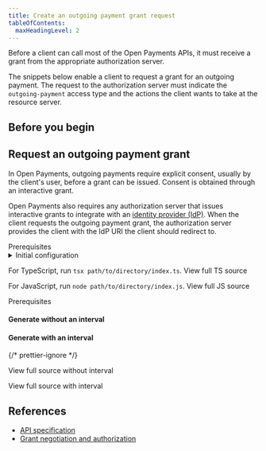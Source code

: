 ```yaml
---
title: Create an outgoing payment grant request
tableOfContents:
  maxHeadingLevel: 2
---
```



Before a client can call most of the Open Payments APIs, it must receive a grant from the appropriate authorization server.

The snippets below enable a client to request a grant for an outgoing payment. The request to the authorization server must indicate the `outgoing-payment` access type and the actions the client wants to take at the resource server.

## Before you begin

<Begin />

## Request an outgoing payment grant

In Open Payments, outgoing payments require explicit consent, usually by the client's user, before a grant can be issued. Consent is obtained through an interactive grant.

Open Payments also requires any authorization server that issues interactive grants to integrate with an [identity provider (IdP)](/identity/idp). When the client requests the outgoing payment grant, the authorization server provides the client with the IdP URI the client should redirect to.

<Tabs syncKey="langs">
<TabItem label='TypeScript/JavaScript'>
<LinkButton href="https://github.com/interledger/open-payments-snippets/blob/main/README.md#prerequisites" target="_blank" icon="external" iconPlacement="start">Prerequisites</LinkButton>

<details>
  <summary>Initial configuration</summary>
  <Ts />
</details>

<TsImport />

<ChunkedSnippet
  source='https://raw.githubusercontent.com/interledger/open-payments-snippets/main/grant/grant-outgoing-payment.ts'
  chunk='3'
/>

<ChunkedSnippet
  source='https://raw.githubusercontent.com/interledger/open-payments-snippets/main/grant/grant-outgoing-payment.ts'
  chunk='4'
/>

<ChunkedSnippet
  source='https://raw.githubusercontent.com/interledger/open-payments-snippets/main/grant/grant-outgoing-payment.ts'
  chunk='5'
/>

<ChunkedSnippet
  source='https://raw.githubusercontent.com/interledger/open-payments-snippets/main/grant/grant-outgoing-payment.ts'
  chunk='6'
/>

For TypeScript, run `tsx path/to/directory/index.ts`. <LinkOut href='https://github.com/interledger/open-payments-snippets/blob/main/grant/grant-outgoing-payment.ts'>View full TS source</LinkOut>

For JavaScript, run `node path/to/directory/index.js`. <LinkOut href='https://github.com/interledger/open-payments-snippets/blob/main/grant/grant-outgoing-payment.js'>View full JS source</LinkOut>

</TabItem>
<TabItem label="PHP">
<LinkButton href="https://github.com/interledger/open-payments-php-snippets/blob/main/README.md#prerequisites" target="_blank" icon="external" iconPlacement="start">Prerequisites</LinkButton>

<PhpImport />

<ChunkedSnippet
  source='https://raw.githubusercontent.com/interledger/open-payments-php-snippets/refs/heads/main/src/Command/Grant/GrantOutgoingPayment.php'
  chunk='3'
/>

#### Generate without an interval

<ChunkedSnippet
  source='https://raw.githubusercontent.com/interledger/open-payments-php-snippets/refs/heads/main/src/Command/Grant/GrantOutgoingPayment.php'
  chunk='4'
/>

#### Generate with an interval

<ChunkedSnippet
  source='https://raw.githubusercontent.com/interledger/open-payments-php-snippets/refs/heads/main/src/Command/Grant/GrantOutgoingPaymentInterval.php'
  chunk='4'
/>

<ChunkedSnippet
  source='https://raw.githubusercontent.com/interledger/open-payments-php-snippets/refs/heads/main/src/Command/Grant/GrantOutgoingPayment.php'
  chunk='5'
/>
<ChunkedSnippet
  source='https://raw.githubusercontent.com/interledger/open-payments-php-snippets/refs/heads/main/src/Command/Grant/GrantOutgoingPayment.php'
  chunk='6'
/>
{/* prettier-ignore */}

<p>
  <LinkOut href='https://github.com/interledger/open-payments-php-snippets/blob/main/src/Command/Grant/GrantOutgoingPayment.php'>
    View full source without interval
  </LinkOut>
</p>

<p><LinkOut href='https://github.com/interledger/open-payments-php-snippets/blob/main/src/Command/Grant/GrantOutgoingPaymentInterval.php'>View full source with interval</LinkOut></p>
</TabItem>
</Tabs>

## References

- [API specification](/apis/auth-server/operations/post-request)
- [Grant negotiation and authorization](/identity/grants)
